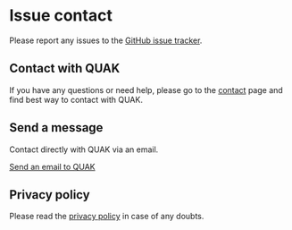 
# Issue contact

Please report any issues to the [GitHub issue tracker](https://github.com/Walikuperek/quak-docs/issues).

## Contact with QUAK

If you have any questions or need help, please go to the [contact](/contact) page and find best way to contact with QUAK.

## Send a message

Contact directly with QUAK via an email.

<Spacer />
<a className="bg-violet-500 hover:bg-violet-400 text-white rounded-2xl p-2 font-bold" href="mailto:office@quak.com.pl">Send an email to QUAK</a>

## Privacy policy

Please read the [privacy policy](/privacy) in case of any doubts.
